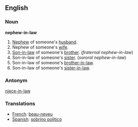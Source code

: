 ==English==

===Noun===
'''nephew-in-law'''

#[[Nephew]] of someone's [[husband]].
#Nephew of someone's [[wife]].
#[[Son-in-law]] of someone's [[brother]]. (''fraternal nephew-in-law'')
#Son-in-law of someone's [[sister]]. (''sororal nephew-in-law'')
#Son-in-law of someone's [[brother-in-law]].
#Son-in-law of someone's [[sister-in-law]].

===Antonym===

[[niece-in-law]]

===Translations===
*[[French]]: [[beau-neveu]]
*[[Spanish]]: [[sobrino político]]